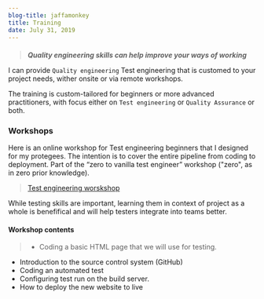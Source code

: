 ```yaml
---
blog-title: jaffamonkey
title: Training
date: July 31, 2019
---
```

####
> **_Quality engineering skills can help improve your ways of working_**

I can provide `Quality engineering` Test engineering that is customed to your project needs, wither onsite or via remote workshops.

The training is custom-tailored for beginners or more advanced practitioners, with focus either on `Test engineering` or      `Quality Assurance` or both.

### Workshops

Here is an online workshop for Test engineering beginners that I designed for my protegees. The intention is to cover the entire pipeline from coding to deployment.  Part of the “zero to vanilla test engineer” workshop ("zero", as in zero prior knowledge).

> [Test engineering worskshop](./trainingcourse)

While testing skills are important, learning them in context of project as a whole is benefifical and will help testers integrate into teams better. 

#### Workshop contents

> * Coding a basic HTML page that we will use for testing.
* Introduction to the source control system (GitHub)
* Coding an automated test
* Configuring test run on the build server.
* How to deploy the new website to live
